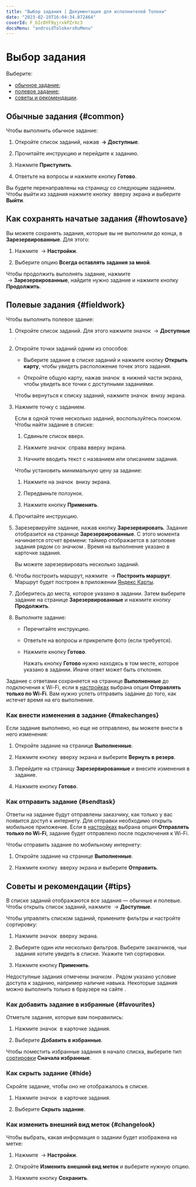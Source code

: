 ```yaml
---
title: "Выбор задания | Документация для исполнителей Толоки"
date: "2023-02-19T16:04:34.072464"
coverId: F_bIcOYF9yjrxkPZrXc3
docsMenu: "androidTolokersRuMenu"
---
```


# Выбор задания

Выберите:

- [обычное задание](#non-walk);
- [полевое задание](#walk);
- [советы и рекомендации](#android-list).

## Обычные задания {#common}

Чтобы выполнить обычное задание:

1. Откройте список заданий, нажав **<img src="https://tlkfrontprod.azureedge.net/portal-production/static/uploaded/images/1677848121910/1677848121910_original_svg.svg" alt="" /> → Доступные**.

1. Прочитайте инструкцию и перейдите к заданию.

1. Нажмите **Приступить**.

1. Ответьте на вопросы и нажмите кнопку **Готово**.

Вы будете перенаправлены на страницу со следующим заданием. Чтобы выйти из задания нажмите кнопку <img src="https://tlkfrontprod.azureedge.net/portal-production/static/uploaded/images/1677847613863/1677847613863_original_svg.svg" alt="" /> вверху экрана и выберите **Выйти**.

## Как сохранять начатые задания {#howtosave}

Вы можете сохранять задания, которые вы не выполнили до конца, в **Зарезервированные**. Для этого:

1. Нажмите <img src="https://tlkfrontprod.azureedge.net/portal-production/static/uploaded/images/1677848121910/1677848121910_original_png.png" alt="" /> → **Настройки**.

1. Выберите опцию **Всегда оставлять задания за мной**.

Чтобы продолжить выполнять задание, нажмите <img src="https://tlkfrontprod.azureedge.net/portal-production/static/uploaded/images/1677848121910/1677848121910_original_png.png" alt="" /> → **Зарезервированные**, найдите нужно задание и нажмите кнопку **Продолжить**.

## Полевые задания {#fieldwork}

Чтобы выполнить полевое здание:

1. Откройте список заданий. Для этого нажмите значок <img src="https://tlkfrontprod.azureedge.net/portal-production/static/uploaded/images/1677848121910/1677848121910_original_png.png" alt="" /> → **Доступные** .

1. Откройте точки заданий одним из способов:

    * Выберите задание в списке заданий и нажмите кнопку **Открыть карту**, чтобы увидеть расположение точек этого задания.

    * Откройте общую карту, нажав значок <img src="https://tlkfrontprod.azureedge.net/portal-production/static/uploaded/images/1677848088341/1677848088341_original_png.png" alt="" /> в нижней части экрана, чтобы увидеть все точки с доступными заданиями.

    Чтобы вернуться к списку заданий, нажмите значок <img src="https://tlkfrontprod.azureedge.net/portal-production/static/uploaded/images/1677848002922/1677848002922_original_png.png" alt="" /> внизу экрана.

1. Нажмите точку с заданием.

    Если в одной точке несколько заданий, воспользуйтесь поиском. Чтобы найти задание в списке:

    1. Сдвиньте список вверх.

    1. Нажмите значок <img src="https://tlkfrontprod.azureedge.net/portal-production/static/uploaded/images/1677847614751/1677847614751_original_svg.svg" alt="" /> справа вверху экрана.

    1. Начните вводить текст с названием или описанием задания.

    Чтобы установить минимальную цену за задание:

    1. Нажмите на значок <img src="https://tlkfrontprod.azureedge.net/portal-production/static/uploaded/images/1677848199835/1677848199835_original_svg.svg" alt="" /> внизу экрана.

    1. Передвиньте ползунок.

    1. Нажмите кнопку **Применить**.

1. Прочитайте инструкцию.

1. Зарезервируйте задание, нажав кнопку **Зарезервировать**. Задание отобразится на странице **Зарезервированные**. С этого момента начинается отсчет времени: таймер отображается в заголовке задания рядом со значком <img src="https://tlkfrontprod.azureedge.net/portal-production/static/uploaded/images/1677847615235/1677847615235_original_svg.svg" alt="" />. Время на выполнение указано в карточке задания.

    Вы можете зарезервировать несколько заданий.

1. Чтобы построить маршрут, нажмите <img src="https://tlkfrontprod.azureedge.net/portal-production/static/uploaded/images/1677848191337/1677848191337_original_svg.svg" alt="" /> → **Построить маршрут**. Маршрут будет построен в приложении [Яндекс Карты](https://play.google.com/store/apps/details?id=ru.yandex.yandexmaps&hl=en).

1. Доберитесь до места, которое указано в задании. Затем выберите задание на странице **Зарезервированные** и нажмите кнопку **Продолжить**.

1. Выполните задание:

    * Перечитайте инструкцию.

    * Ответьте на вопросы и прикрепите фото (если требуется).

    * Нажмите кнопку **Готово**.

        <Note mode="warning" title="Важно">

        Нажать кнопку **Готово** нужно находясь в том месте, которое указано в задании. Иначе ответ может быть отклонен.

        </Note>

Задание с ответами сохраняется на странице **Выполненные** до подключения к Wi-Fi, если в [настройках](../settings.) выбрана опция **Отправлять только по Wi-Fi**. Вам нужно успеть отправить задание до того, как истечет время на его выполнение.

### Как внести изменения в задание {#makechanges}

Если задание выполнено, но еще не отправлено, вы можете внести в него изменения:

1. Откройте задание на странице **Выполненные**.

1. Нажмите кнопку <img src="https://tlkfrontprod.azureedge.net/portal-production/static/uploaded/images/1677847613863/1677847613863_original_svg.svg" alt="" /> вверху экрана и выберите **Вернуть в резерв**.

1. Перейдите на страницу **Зарезервированные** и внесите изменения в задание.

1. Нажмите кнопку **Готово**.

### Как отправить задание {#sendtask}

Ответы на задание будут отправлены заказчику, как только у вас появится доступ к интернету. Для отправки необходимо открыть мобильное приложение. Если в [настройках](../settings) выбрана опция **Отправлять только по Wi-Fi**, задание будет отправлено после подключения к Wi-Fi.

Чтобы отправить задание по мобильному интернету:

1. Откройте задание на странице **Выполненные**.

1. Нажмите кнопку <img src="https://tlkfrontprod.azureedge.net/portal-production/static/uploaded/images/1677847613863/1677847613863_original_svg.svg" alt="" /> вверху экрана и выберите **Отправить**.

## Советы и рекомендации {#tips}

В списке заданий отображаются все задания — обычные и полевые. Чтобы открыть список заданий, нажмите <img src="https://tlkfrontprod.azureedge.net/portal-production/static/uploaded/images/1677848121910/1677848121910_original_png.png" alt="" /> → **Доступные**.

Чтобы управлять списком заданий, примените фильтры и настройте сортировку:

1. Нажмите значок <img src="https://tlkfrontprod.azureedge.net/portal-production/static/uploaded/images/1677848199835/1677848199835_original_png.png" alt="" /> вверху экрана.

1. Выберите один или несколько фильтров. Выберите заказчиков, чьи задания хотите увидеть в списке. Укажите тип сортировки.

1. Нажмите кнопку **Применить**.

Недоступные задания отмечены значком <img src="https://tlkfrontprod.azureedge.net/portal-production/static/uploaded/images/1677847608477/1677847608477_original_svg.svg" alt="" />. Рядом указано условие доступа к заданию, например наличие навыка. Некоторые задания можно выполнить только в браузере на сайте .

### Как добавить задание в избранные {#favourites}

Отметьте задания, которые вам понравились:

1. Нажмите значок <img src="https://tlkfrontprod.azureedge.net/portal-production/static/uploaded/images/1677847619227/1677847619227_original_svg.svg" alt="" /> в карточке задания.

2. Выберите **Добавить в избранные**.

Чтобы поместить избранные задания в начало списка, выберите тип [сортировки](#android-list/list-settings-android) **Сначала избранные**.

### Как скрыть задание {#hide}

Скройте задание, чтобы оно не отображалось в списке.

1. Нажмите значок <img src="https://tlkfrontprod.azureedge.net/portal-production/static/uploaded/images/1677847619227/1677847619227_original_svg.svg" alt="" /> в карточке задания.

1. Выберите **Скрыть задание**.

### Как изменить внешний вид меток {#changelook}

Чтобы выбрать, какая информация о задании будет изображена на метке:

1. Нажмите <img src="https://tlkfrontprod.azureedge.net/portal-production/static/uploaded/images/1677848121910/1677848121910_original_png.png" alt="" /> → **Настройки**.

1. Откройте **Изменить внешний вид меток** и выберите нужную опцию.

1. Нажмите кнопку **Сохранить**.

